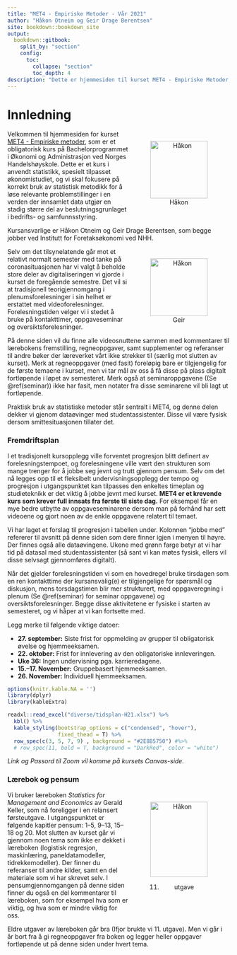```yaml
--- 
title: "MET4 - Empiriske Metoder - Vår 2021"
author: "Håkon Otneim og Geir Drage Berentsen"
site: bookdown::bookdown_site
output: 
  bookdown::gitbook:
    split_by: "section"
    config:
      toc:
        collapse: "section"
        toc_depth: 4
description: "Dette er hjemmesiden til kurset MET4 - Empiriske Metoder, som gis på bachelorstudiet ved Norges Handelshøyskole."
---
```


# Innledning {-}


<figure style="float:right; padding:10px; text-align:center">
  <img alt="Håkon" src="bilder/hakon.jpg" width="130" height="130"/>
  <figcaption>Håkon</figcaption>
</figure>

Velkommen til hjemmesiden for kurset [MET4 - Empiriske metoder](https://www.nhh.no/emner/empiriske-metoder/), som er et obligatorisk kurs på Bachelorprogrammet i Økonomi og Administrasjon ved Norges Handelshøyskole. Dette er et kurs i anvendt statistikk, spesielt tilpasset økonomistudiet, og vi skal fokusere på korrekt bruk av statistisk metodikk for å løse relevante problemstillinger i en verden der innsamlet data utgjør en stadig større del av beslutningsgrunlaget i bedrifts- og samfunnsstyring.

Kursansvarlige er Håkon Otneim og Geir Drage Berentsen, som begge jobber ved Institutt for Foretaksøkonomi ved NHH.

<figure style="float:right; padding:10px; text-align:center">
  <img alt="Håkon" src="bilder/geir.jpg" width="130" height="130"/>
  <figcaption>Geir</figcaption>
</figure>

Selv om det tilsynelatende går mot et relativt normalt semester med tanke på coronasituasjonen har vi valgt å beholde store deler av digitaliseringen vi gjorde i kurset de foregående semestre. Det vil si at tradisjonell teorigjennomgang i plenumsforelesninger i sin helhet er erstattet med videoforelesninger. Forelesningstiden velger vi i stedet å bruke på kontakttimer, oppgaveseminar og oversiktsforelesninger. 

 På denne siden vil du finne alle videosnuttene sammen med kommentarer til lærebokens fremstilling, regneoppgaver, samt supplementer og referanser til andre bøker der læreverket vårt ikke strekker til (særlig mot slutten av kurset). Merk at regneoppgaver (med fasit) foreløpig bare er tilgjengelig for de første temaene i kurset, men vi tar mål av oss å få disse på plass digitalt fortløpende i løpet av semesteret. Merk også at seminaroppgavene ((Se \@ref(seminar)) ikke har fasit, men notater fra disse seminarene vil bli lagt ut fortløpende.    

Praktisk bruk av statistiske metoder står sentralt i MET4, og denne delen dekker vi gjenom dataøvinger med studentassistenter. Disse vil være fysisk dersom smittesituasjonen tillater det. 

### Fremdriftsplan {-}

I et tradisjonelt kursopplegg ville forventet progresjon blitt definert av forelesningstempoet, og forelesningene ville vært den strukturen som mange trenger for å jobbe seg jevnt og trutt gjennom pensum. Selv om det nå legges opp til et fleksibelt undervisningsopplegg der tempo og progresjon i utgangspunktet kan tilpasses den enkeltes timeplan og studieteknikk er det viktig å jobbe jevnt med kurset. **MET4 er et krevende kurs som krever full innsats fra første til siste dag.** For eksempel får en mye bedre utbytte av oppgaveseminarene dersom man på forhånd har sett videoene og gjort noen av de enkle oppgavene relatert til temaet.

Vi har laget et forslag til progresjon i tabellen under. Kolonnen "jobbe med" refererer til avsnitt på denne siden som dere finner igjen i menyen til høyre. Der finnes også alle dataøvingene. Ukene med grønn farge betyr at vi har tid på datasal med studentassistenter (så sant vi kan møtes fysisk, ellers vil disse selvsagt gjennomføres digitalt). 

Når det gjelder forelesningstiden vi som en hovedregel  bruke tirsdagen som en ren kontakttime der kursansvalig(e) er tilgjengelige for spørsmål og diskusjon, mens torsdagstimen blir mer strukturert, med oppgaveregning i plenum (Se \@ref(seminar) for seminar oppgavene) og oversiktsforelesninger. Begge disse aktivitetene er fysiske i starten av semesteret, og vi håper at vi kan fortsette med.

Legg merke til følgende viktige datoer:

- **27. september:** Siste frist for oppmelding av grupper til obligatorisk øvelse og hjemmeeksamen.
- **22. oktober:** Frist for innlevering av den obligatoriske innleveringen.
- **Uke 36:** Ingen undervisning pga. karrieredagene.
- **15.--17. November:** Gruppebasert hjemmeeksamen.
- **26. November:** Individuell hjemmeeksamen.

```r
options(knitr.kable.NA = '')
library(dplyr)
library(kableExtra)

readxl::read_excel("diverse/tidsplan-H21.xlsx") %>% 
  kbl() %>%
  kable_styling(bootstrap_options = c("condensed", "hover"),
                fixed_thead = T) %>%
  row_spec(c(3, 5, 7, 9) , background = "#2E8B5750") #%>% 
  # row_spec(11, bold = T, background = "DarkRed", color = "white")
```

*Link og Passord til Zoom vil komme på kursets Canvas-side.*

### Lærebok og pensum {-}

<figure style="float:right; padding:10px; text-align:center">
  <img alt="Håkon" src="bilder/keller.jpg" width="130" height="170"/>
  <figcaption>11. utgave</figcaption>
</figure>

Vi bruker læreboken *Statistics for Management and Economics* av Gerald Keller, som nå foreligger i en relansert førsteutgave. I utgangspunktet er følgende kapitler pensum: 1--5, 9--13, 15--18 og 20. Mot slutten av kurset går vi gjennom noen tema som ikke er dekket i læreboken (logistisk regresjon, maskinlæring, paneldatamodeller, tidrekkemodeller). Der finner du referanser til andre kilder, samt en del materiale som vi har skrevet selv. I pensumgjennomgangen på denne siden finner du også en del kommentarer til læreboken, som for eksempel hva som er viktig, og hva som er mindre viktig for oss. 

Eldre utgaver av læreboken går bra (Ifjor brukte vi 11. utgave). Men vi går i år bort fra å gi regneoppgaver fra boken og legger heller oppgaver fortløpende ut på denne siden under hvert tema. 


